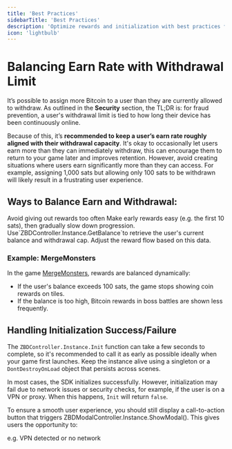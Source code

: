 ```yaml
---
title: 'Best Practices'
sidebarTitle: 'Best Practices'
description: 'Optimize rewards and initialization with best practices for earn rates, withdrawal limits, and SDK failures.'
icon: 'lightbulb'
---
```


# Balancing Earn Rate with Withdrawal Limit

It’s possible to assign more Bitcoin to a user than they are currently allowed to withdraw.
As outlined in the **Security** section, the TL;DR is: for fraud prevention,
a user's withdrawal limit is tied to how long their device has been continuously online.

Because of this, it’s **recommended to keep a user’s earn rate roughly aligned with their withdrawal capacity**. It's okay to occasionally let users earn more than they can immediately withdraw, this can encourage them to return to your game later and improves retention. However, avoid creating situations where users earn significantly more than they can access. For example, assigning 1,000 sats but allowing only 100 sats to be withdrawn will likely result in a frustrating user experience.

## Ways to Balance Earn and Withdrawal:

<Steps>
    <Step title="Limit reward frequency ">
        Avoid giving out rewards too often
    </Step>
    <Step title="Scale difficulty or rarity">
        Make early rewards easy (e.g. the first 10 sats), then gradually slow down progression.
    </Step>
    <Step title="Check user withdrawal limits ">
        Use`ZBDController.Instance.GetBalance`to retrieve the user's current balance and withdrawal cap. Adjust the reward flow based on this data.
    </Step>
</Steps>

### Example: MergeMonsters
In the game [MergeMonsters](https://play.google.com/store/apps/details?id=com.fumbgames.monstermerge&hl=en_US&pli=1), rewards are balanced dynamically:
- If the user's balance exceeds 100 sats, the game stops showing coin rewards on tiles.
- If the balance is too high, Bitcoin rewards in boss battles are shown less frequently.

## Handling Initialization Success/Failure

The `ZBDController.Instance.Init` function can take a few seconds to complete, so it's recommended to call it as early as possible ideally when your game first launches. Keep the instance alive using a singleton or a `DontDestroyOnLoad` object that persists across scenes.

In most cases, the SDK initializes successfully. However, initialization may fail due to network issues or security checks, for example, if the user is on a VPN or proxy. When this happens, `Init` will return `false`.

To ensure a smooth user experience, you should still display a call-to-action button that triggers ZBDModalController.Instance.ShowModal(). This gives users the opportunity to:

<Steps>
    <Step title="Understand why initialization failed">
        e.g. VPN detected or no network
    </Step>
    <Step title="Retry sign-in through a button provided in the modal">
    </Step>
    <Step title="View their support ID and contact ZBD support for further assistance">
    </Step>
</Steps>
